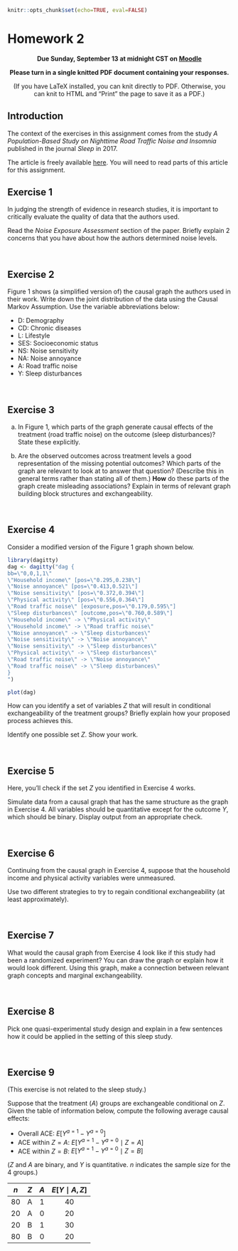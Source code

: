 ```r
knitr::opts_chunk$set(echo=TRUE, eval=FALSE)
```

# Homework 2 {-}

<center>
**Due Sunday, September 13 at midnight CST on [Moodle](https://moodle.macalester.edu/mod/assign/view.php?id=27999)**

**Please turn in a single knitted PDF document containing your responses.**

(If you have LaTeX installed, you can knit directly to PDF. Otherwise, you can knit to HTML and "Print" the page to save it as a PDF.)
</center>

## Introduction {-}

The context of the exercises in this assignment comes from the study *A Population-Based Study on Nighttime Road Traffic Noise and Insomnia* published in the journal *Sleep* in 2017.

The article is freely available [here](http://academic.oup.com/sleep/article/40/2/zsw055/2662183). You will need to read parts of this article for this assignment.

## Exercise 1 {-}

In judging the strength of evidence in research studies, it is important to critically evaluate the quality of data that the authors used.

Read the *Noise Exposure Assessment* section of the paper. Briefly explain 2 concerns that you have about how the authors determined noise levels.

<br>

## Exercise 2 {-}

Figure 1 shows (a simplified version of) the causal graph the authors used in their work. Write down the joint distribution of the data using the Causal Markov Assumption. Use the variable abbreviations below:

- D: Demography
- CD: Chronic diseases
- L: Lifestyle
- SES: Socioeconomic status
- NS: Noise sensitivity
- NA: Noise annoyance
- A: Road traffic noise
- Y: Sleep disturbances

<br>

## Exercise 3 {-}

a. In Figure 1, which parts of the graph generate causal effects of the treatment (road traffic noise) on the outcome (sleep disturbances)? State these explicitly.

b. Are the observed outcomes across treatment levels a good representation of the missing potential outcomes? Which parts of the graph are relevant to look at to answer that question? (Describe this in general terms rather than stating all of them.) **How** do these parts of the graph create misleading associations? Explain in terms of relevant graph building block structures and exchangeability.

<br>

## Exercise 4 {-}

Consider a modified version of the Figure 1 graph shown below.

```r
library(dagitty)
dag <- dagitty("dag {
bb=\"0,0,1,1\"
\"Household income\" [pos=\"0.295,0.238\"]
\"Noise annoyance\" [pos=\"0.413,0.521\"]
\"Noise sensitivity\" [pos=\"0.372,0.394\"]
\"Physical activity\" [pos=\"0.556,0.364\"]
\"Road traffic noise\" [exposure,pos=\"0.179,0.595\"]
\"Sleep disturbances\" [outcome,pos=\"0.760,0.589\"]
\"Household income\" -> \"Physical activity\"
\"Household income\" -> \"Road traffic noise\"
\"Noise annoyance\" -> \"Sleep disturbances\"
\"Noise sensitivity\" -> \"Noise annoyance\"
\"Noise sensitivity\" -> \"Sleep disturbances\"
\"Physical activity\" -> \"Sleep disturbances\"
\"Road traffic noise\" -> \"Noise annoyance\"
\"Road traffic noise\" -> \"Sleep disturbances\"
}
")

plot(dag)
```

How can you identify a set of variables $Z$ that will result in conditional exchangeability of the treatment groups? Briefly explain how your proposed process achieves this.

Identify one possible set $Z$. Show your work.

<br>

## Exercise 5 {-}

Here, you'll check if the set $Z$ you identified in Exercise 4 works.

Simulate data from a causal graph that has the same structure as the graph in Exercise 4. All variables should be quantitative except for the outcome $Y$, which should be binary. Display output from an appropriate check.

<br>

## Exercise 6 {-}

Continuing from the causal graph in Exercise 4, suppose that the household income and physical activity variables were unmeasured.

Use two different strategies to try to regain conditional exchangeability (at least approximately).

<br>

## Exercise 7 {-}

What would the causal graph from Exercise 4 look like if this study had been a randomized experiment? You can draw the graph or explain how it would look different. Using this graph, make a connection between relevant graph concepts and marginal exchangeability.

<br>

## Exercise 8 {-}

Pick one quasi-experimental study design and explain in a few sentences how it could be applied in the setting of this sleep study.

<br>

## Exercise 9 {-}

(This exercise is not related to the sleep study.)

Suppose that the treatment ($A$) groups are exchangeable conditional on $Z$. Given the table of information below, compute the following average causal effects:

- Overall ACE: $E[Y^{a=1} - Y^{a=0}]$
- ACE within $Z = A$: $E[Y^{a=1} - Y^{a=0} \mid Z = A]$
- ACE within $Z = B$: $E[Y^{a=1} - Y^{a=0} \mid Z = B]$

($Z$ and $A$ are binary, and $Y$ is quantitative. $n$ indicates the sample size for the 4 groups.)

 $n$   $Z$   $A$   $E[Y\mid A, Z]$
----- ----- ----- -----------------
  80    A     1         40
  20    A     0         20
  20    B     1         30
  80    B     0         20
